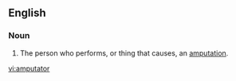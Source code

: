 ==English==

===Noun===
{{en-noun}}

#The person who performs, or thing that causes, an [[amputation]].

[[vi:amputator]]